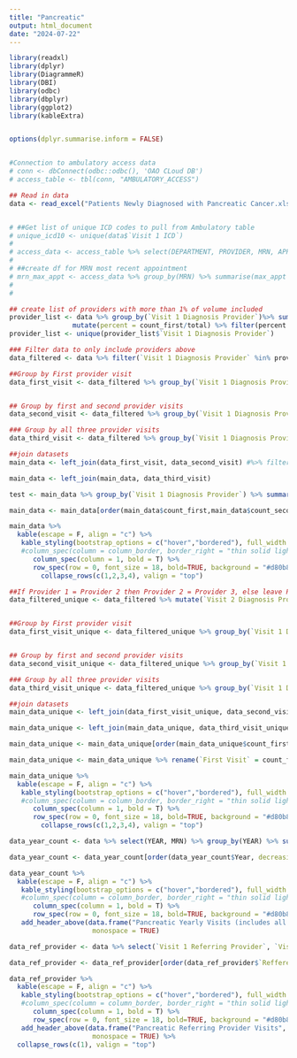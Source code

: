 ```yaml
---
title: "Pancreatic"
output: html_document
date: "2024-07-22"
---
```


```r
library(readxl)
library(dplyr)
library(DiagrammeR)
library(DBI)
library(odbc)
library(dbplyr)
library(ggplot2)
library(kableExtra)


options(dplyr.summarise.inform = FALSE)


#Connection to ambulatory access data
# conn <- dbConnect(odbc::odbc(), 'OAO CLoud DB')
# access_table <- tbl(conn, "AMBULATORY_ACCESS")

## Read in data
data <- read_excel("Patients Newly Diagnosed with Pancreatic Cancer.xlsx") %>% mutate(YEAR = format(as.Date(`Visit 1 Diagnosis  Date`, format = '%d-%B-%Y'), "%Y")) %>% filter(YEAR >= 2020)


# ##Get list of unique ICD codes to pull from Ambulatory table
# unique_icd10 <- unique(data$`Visit 1 ICD`)
# 
# access_data <- access_table %>% select(DEPARTMENT, PROVIDER, MRN, APPT_DTTM, PRIMARY_DX_CODE, APPT_STATUS) %>% filter(PRIMARY_DX_CODE %in% unique_icd10, APPT_STATUS %in% c("Arrived")) %>% collect()
# 
# ##create df for MRN most recent appointment
# mrn_max_appt <- access_data %>% group_by(MRN) %>% summarise(max_appt = format(max(APPT_DTTM), "%Y-%m-%d")) %>% filter(format(as.Date(max_appt), "%Y") == 2024)
# 
# 


```


```r
## create list of providers with more than 1% of volume included
provider_list <- data %>% group_by(`Visit 1 Diagnosis Provider`)%>% summarise(count_first = n()) %>% mutate(total = sum(count_first)) %>%
                mutate(percent = count_first/total) %>% filter(percent >= 0.01)
provider_list <- unique(provider_list$`Visit 1 Diagnosis Provider`)

### Filter data to only include providers above
data_filtered <- data %>% filter(`Visit 1 Diagnosis Provider` %in% provider_list)

```

```r
##Group by First provider visit
data_first_visit <- data_filtered %>% group_by(`Visit 1 Diagnosis Provider`) %>% summarise(count_first = n())


## Group by first and second provider visits
data_second_visit <- data_filtered %>% group_by(`Visit 1 Diagnosis Provider`, `Visit 2 Diagnosis Provider`) %>% summarise(count_second = n())

### Group by all three provider visits
data_third_visit <- data_filtered %>% group_by(`Visit 1 Diagnosis Provider`, `Visit 2 Diagnosis Provider`, `Visit 3 Diagnosis Provider`) %>% summarise(count_third = n())

##join datasets 
main_data <- left_join(data_first_visit, data_second_visit) #%>% filter(`Visit 1 Diagnosis Provider` != `Visit 2 Diagnosis Provider`)

main_data <- left_join(main_data, data_third_visit)
```



```r

test <- main_data %>% group_by(`Visit 1 Diagnosis Provider`) %>% summarise(Total = sum(count_second))

main_data <- main_data[order(main_data$count_first,main_data$count_second, main_data$count_third, decreasing = T),]

main_data %>% 
  kable(escape = F, align = "c") %>%
   kable_styling(bootstrap_options = c("hover","bordered"), full_width = FALSE, position = "left", row_label_position = "l", font_size = 16) %>%
   #column_spec(column = column_border, border_right = "thin solid lightgray", width_min = "125px") %>%
      column_spec(column = 1, bold = T) %>%
      row_spec(row = 0, font_size = 18, bold=TRUE, background = "#d80b8c", color = "white") %>%
        collapse_rows(c(1,2,3,4), valign = "top")
```
```r

##If Provider 1 = Provider 2 then Provider 2 = Provider 3, else leave Provider 2
data_filtered_unique <- data_filtered %>% mutate(`Visit 2 Diagnosis Provider` = ifelse(`Visit 1 Diagnosis Provider` == `Visit 2 Diagnosis Provider`, `Visit 3 Diagnosis Provider`, `Visit 2 Diagnosis Provider`))


##Group by First provider visit
data_first_visit_unique <- data_filtered_unique %>% group_by(`Visit 1 Diagnosis Provider`) %>% summarise(count_first = n())


## Group by first and second provider visits
data_second_visit_unique <- data_filtered_unique %>% group_by(`Visit 1 Diagnosis Provider`, `Visit 2 Diagnosis Provider`) %>% summarise(count_second = n())

### Group by all three provider visits
data_third_visit_unique <- data_filtered_unique %>% group_by(`Visit 1 Diagnosis Provider`, `Visit 2 Diagnosis Provider`, `Visit 3 Diagnosis Provider`) %>% summarise(count_third = n())

##join datasets 
main_data_unique <- left_join(data_first_visit_unique, data_second_visit_unique) #%>% filter(`Visit 1 Diagnosis Provider` != `Visit 2 Diagnosis Provider`)

main_data_unique <- left_join(main_data_unique, data_third_visit_unique)
```



```r


main_data_unique <- main_data_unique[order(main_data_unique$count_first,main_data_unique$count_second, main_data_unique$count_third, decreasing = T),]

main_data_unique <- main_data_unique %>% rename(`First Visit` = count_first, `Second Visit` = count_second, `Third Visit` = count_third)

main_data_unique %>% 
  kable(escape = F, align = "c") %>%
   kable_styling(bootstrap_options = c("hover","bordered"), full_width = FALSE, position = "left", row_label_position = "l", font_size = 16) %>%
   #column_spec(column = column_border, border_right = "thin solid lightgray", width_min = "125px") %>%
      column_spec(column = 1, bold = T) %>%
      row_spec(row = 0, font_size = 18, bold=TRUE, background = "#d80b8c", color = "white") %>%
        collapse_rows(c(1,2,3,4), valign = "top")
```
```r


data_year_count <- data %>% select(YEAR, MRN) %>% group_by(YEAR) %>% summarise(Visits = n()) %>% rename(Year = YEAR)

data_year_count <- data_year_count[order(data_year_count$Year, decreasing = T),]

data_year_count %>% 
  kable(escape = F, align = "c") %>%
   kable_styling(bootstrap_options = c("hover","bordered"), full_width = FALSE, position = "left", row_label_position = "l", font_size = 16) %>%
   #column_spec(column = column_border, border_right = "thin solid lightgray", width_min = "125px") %>%
      column_spec(column = 1, bold = T) %>%
      row_spec(row = 0, font_size = 18, bold=TRUE, background = "#d80b8c", color = "white") %>%
   add_header_above(data.frame("Pancreatic Yearly Visits (includes all data)", 2), 
                     monospace = TRUE)
```    
```r


data_ref_provider <- data %>% select(`Visit 1 Referring Provider`, `Visit 1 Diagnosis Provider`) %>% group_by(`Visit 1 Referring Provider`, `Visit 1 Diagnosis Provider`) %>% summarise(`Reffered Visits` = n())

data_ref_provider <- data_ref_provider[order(data_ref_provider$`Reffered Visits`, data_ref_provider$`Visit 1 Referring Provider`, decreasing = T),]

data_ref_provider %>% 
  kable(escape = F, align = "c") %>%
   kable_styling(bootstrap_options = c("hover","bordered"), full_width = FALSE, position = "left", row_label_position = "l", font_size = 16) %>%
   #column_spec(column = column_border, border_right = "thin solid lightgray", width_min = "125px") %>%
      column_spec(column = 1, bold = T) %>%
      row_spec(row = 0, font_size = 18, bold=TRUE, background = "#d80b8c", color = "white") %>%
   add_header_above(data.frame("Pancreatic Referring Provider Visits", 3), 
                     monospace = TRUE) %>%
  collapse_rows(c(1), valign = "top")
```
